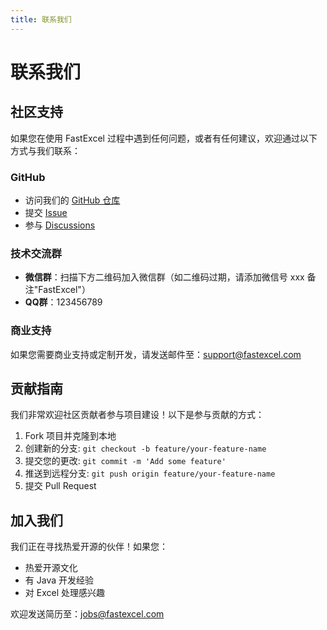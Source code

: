 ```yaml
---
title: 联系我们
---
```


# 联系我们

## 社区支持

如果您在使用 FastExcel 过程中遇到任何问题，或者有任何建议，欢迎通过以下方式与我们联系：

### GitHub

- 访问我们的 [GitHub 仓库](https://github.com/CodePhiliaX/fastexcel)
- 提交 [Issue](https://github.com/CodePhiliaX/fastexcel/issues)
- 参与 [Discussions](https://github.com/CodePhiliaX/fastexcel/discussions)

### 技术交流群

- **微信群**：扫描下方二维码加入微信群（如二维码过期，请添加微信号 xxx 备注"FastExcel"）
- **QQ群**：123456789

### 商业支持

如果您需要商业支持或定制开发，请发送邮件至：support@fastexcel.com

## 贡献指南

我们非常欢迎社区贡献者参与项目建设！以下是参与贡献的方式：

1. Fork 项目并克隆到本地
2. 创建新的分支: `git checkout -b feature/your-feature-name`
3. 提交您的更改: `git commit -m 'Add some feature'`
4. 推送到远程分支: `git push origin feature/your-feature-name`
5. 提交 Pull Request

## 加入我们

我们正在寻找热爱开源的伙伴！如果您：

- 热爱开源文化
- 有 Java 开发经验
- 对 Excel 处理感兴趣

欢迎发送简历至：jobs@fastexcel.com
